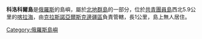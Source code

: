 '''科洛科爾島'''是[[俄羅斯|俄羅斯]]的島嶼，屬於[[北地群島|北地群島]]的一部分，位於[[共青團員島|共青團員島]]西北5.9公里的[[喀拉海|喀拉海]]，由[[克拉斯諾亞爾斯克邊疆區|克拉斯諾亞爾斯克邊疆區]]負責管轄，長1公里，島上無人居住。

{{Russia-geo-stub}}
[[Category:俄羅斯島嶼|Category:俄羅斯島嶼]]